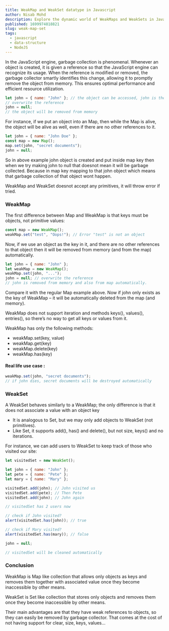 ```yaml
---
title: WeakMap and WeakSet datatype in Javascript
author: Nisab Mohd
description: Explore the dynamic world of WeakMaps and WeakSets in JavaScript, unraveling their unique features and applications for efficient memory management.
published: 1699974818821
slug: weak-map-set
tags:
  - javascript
  - data-structure
  - NodeJS
---
```


In the JavaScript engine, garbage collection is phenomenal. Whenever an object is created, it is given a reference so that the JavaScript engine can recognize its usage. When the reference is modified or removed, the garbage collector smartly identifies this change, allowing it to promptly remove the object from memory. This ensures optimal performance and efficient resource utilization.

```javascript showLineNumbers
let john = { name: "John" }; // the object can be accessed, john is the reference to it
// overwrite the reference
john = null;
// the object will be removed from memory
```

For instance, if we put an object into an Map, then while the Map is alive, the object will be alive as well, even if there are no other references to it.

```javascript showLineNumbers
let john = { name: "John Doe" };
const map = new Map();
map.set(john, "secret documents");
john = null;
```

So in above example <Highlight>john</Highlight> object is created and put inside <Highlight>map</Highlight> key then when we try making john to null that doesnot mean it will be garbage collected.
Because in <Highlight>map</Highlight> key mapping to that <Highlight>john</Highlight> object which means that garbage collection of that object wont happen.

<Note>
  WeakMap and WeakSet doesnot accept any primitives, it will throw error if
  tried.
</Note>

### WeakMap

The first difference between Map and WeakMap is that keys must be objects, not primitive values:

```javascript showLineNumbers
const map = new WeakMap();
weakMap.set("test", "Oops!"); // Error "test" is not an object
```

Now, if we use an object as the key in it, and there are no other references to that object then it will be removed from memory (and from the map) automatically.

```javascript showLineNumbers
let john = { name: "John" };
let weakMap = new WeakMap();
weakMap.set(john, "...");
john = null; // overwrite the reference
// john is removed from memory and also from map automatically.
```

Compare it with the regular Map example above. Now if john only exists as the key of WeakMap – it will be automatically deleted from the map (and memory).

WeakMap does not support iteration and methods <Snippet>keys()</Snippet>, <Snippet>values()</Snippet>, <Snippet>entries()</Snippet>, so there’s no way to get all keys or values from it.

WeakMap has only the following methods:

- <Snippet>weakMap.set(key, value)</Snippet>
- <Snippet>weakMap.get(key)</Snippet>
- <Snippet>weakMap.delete(key)</Snippet>
- <Snippet>weakMap.has(key)</Snippet>

#### Real life use case :

```javascript showLineNumbers
weakMap.set(john, "secret documents");
// if john dies, secret documents will be destroyed automatically
```

### WeakSet

A WeakSet behaves similarly to a WeakMap; the only difference is that it does not associate a value with an object key

- It is analogous to Set, but we may only add objects to WeakSet (not primitives).
- Like Set, it supports <Snippet>add()</Snippet>, <Snippet>has()</Snippet> and <Snippet>delete()</Snippet>, but not <Snippet>size</Snippet>, <Snippet>keys()</Snippet> and no iterations.

For instance, we can add users to WeakSet to keep track of those who visited our site:

```javascript showLineNumbers
let visitedSet = new WeakSet();

let john = { name: "John" };
let pete = { name: "Pete" };
let mary = { name: "Mary" };

visitedSet.add(john); // John visited us
visitedSet.add(pete); // Then Pete
visitedSet.add(john); // John again

// visitedSet has 2 users now

// check if John visited?
alert(visitedSet.has(john)); // true

// check if Mary visited?
alert(visitedSet.has(mary)); // false

john = null;

// visitedSet will be cleaned automatically
```

### Conclusion

<Highlight>WeakMap</Highlight> is <Highlight>Map</Highlight> like collection that
allows only objects as keys and removes them together with associated value once
they become inaccessible by other means.

<Highlight>WeakSet</Highlight> is <Highlight>Set</Highlight> like collection that
stores only objects and removes them once they become inaccessible by other means.

Their main advantages are that they have weak references to objects, so they can easily be removed by garbage collector. That comes at the cost of not having support for clear, size, keys, values…
